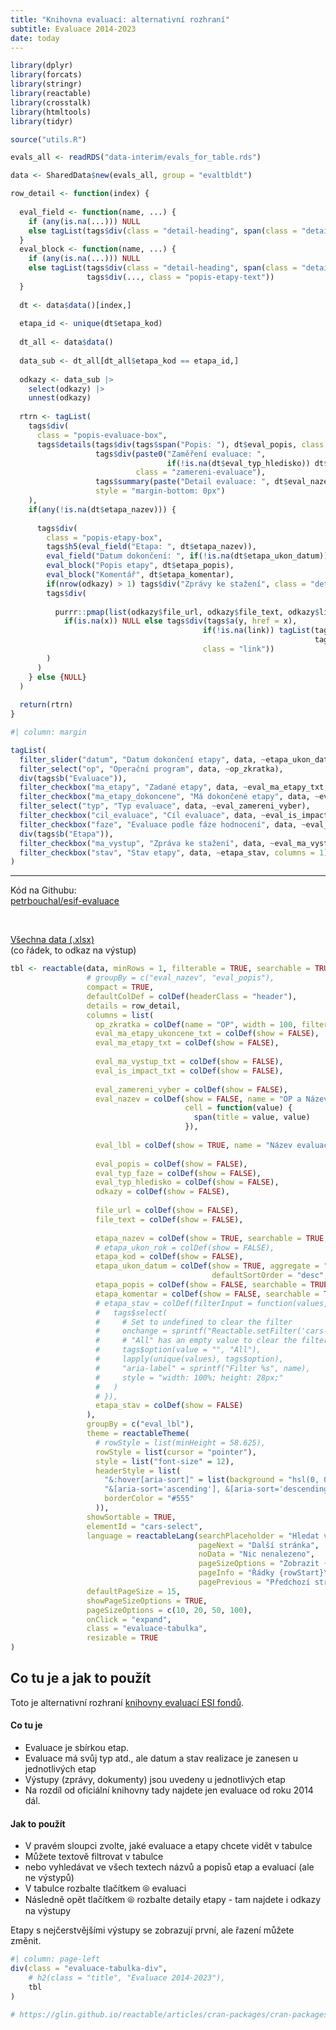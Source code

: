 ```yaml
---
title: "Knihovna evaluací: alternativní rozhraní"
subtitle: Evaluace 2014-2023
date: today
---
```


```r
library(dplyr)
library(forcats)
library(stringr)
library(reactable)
library(crosstalk)
library(htmltools)
library(tidyr)

source("utils.R")
```

```r
evals_all <- readRDS("data-interim/evals_for_table.rds")
```



```r
data <- SharedData$new(evals_all, group = "evaltbldt")
```

```r
row_detail <- function(index) {
  
  eval_field <- function(name, ...) {
    if (any(is.na(...))) NULL
    else tagList(tags$div(class = "detail-heading", span(class = "detail-label", name), ...))
  }
  eval_block <- function(name, ...) {
    if (any(is.na(...))) NULL
    else tagList(tags$div(class = "detail-heading", span(class = "detail-label", name)),
                 tags$div(..., class = "popis-etapy-text"))
  }
  
  dt <- data$data()[index,]
  
  etapa_id <- unique(dt$etapa_kod)
  
  dt_all <- data$data()
  
  data_sub <- dt_all[dt_all$etapa_kod == etapa_id,]
  
  odkazy <- data_sub |> 
    select(odkazy) |> 
    unnest(odkazy)
  
  rtrn <- tagList(
    tags$div(
      class = "popis-evaluace-box",
      tags$details(tags$div(tags$span("Popis: "), dt$eval_popis, class = "popis-evaluace"),
                   tags$div(paste0("Zaměření evaluace: ", 
                                   if(!is.na(dt$eval_typ_hledisko)) dt$eval_typ_hledisko else "nezadáno"),
                            class = "zamereni-evaluace"), 
                   tags$summary(paste("Detail evaluace: ", dt$eval_nazev)),
                   style = "margin-bottom: 0px")
    ),
    if(any(!is.na(dt$etapa_nazev))) {
      
      tags$div(
        class = "popis-etapy-box",
        tags$h5(eval_field("Etapa: ", dt$etapa_nazev)),
        eval_field("Datum dokončení: ", if(!is.na(dt$etapa_ukon_datum)) format_date_human(dt$etapa_ukon_datum) else NA),
        eval_block("Popis etapy", dt$etapa_popis),
        eval_block("Komentář", dt$etapa_komentar),
        if(nrow(odkazy) > 1) tags$div("Zprávy ke stažení", class = "detail-label") else NULL,
        tags$div(
          
          purrr::pmap(list(odkazy$file_url, odkazy$file_text, odkazy$link), function(x, y, link) 
            if(is.na(x)) NULL else tags$div(tags$a(y, href = x), 
                                           if(!is.na(link)) tagList(tags$span(" + "), 
                                                                    tags$a("dodatečný odkaz", href = link)),
                                           class = "link"))
        )
      )
    } else {NULL}
  )
  
  return(rtrn)
}
```

```r
#| column: margin

tagList(
  filter_slider("datum", "Datum dokončení etapy", data, ~etapa_ukon_datum, timeFormat = "%Y", ticks = FALSE),
  filter_select("op", "Operační program", data, ~op_zkratka),
  div(tags$b("Evaluace")),
  filter_checkbox("ma_etapy", "Zadané etapy", data, ~eval_ma_etapy_txt, columns = 2),
  filter_checkbox("ma_etapy_dokoncene", "Má dokončené etapy", data, ~eval_ma_etapy_ukoncene_txt, columns = 2),
  filter_select("typ", "Typ evaluace", data, ~eval_zamereni_vyber),
  filter_checkbox("cil_evaluace", "Cíl evaluace", data, ~eval_is_impact_txt, columns = 2),
  filter_checkbox("faze", "Evaluace podle fáze hodnocení", data, ~eval_typ_faze, columns = 2),
  div(tags$b("Etapa")),
  filter_checkbox("ma_vystup", "Zpráva ke stažení", data, ~eval_ma_vystup_txt, columns = 2),
  filter_checkbox("stav", "Stav etapy", data, ~etapa_stav, columns = 1)
)

```


::: {.column-margin}
---
Kód na Githubu: <br />[petrbouchal/esif-evaluace](https://github.com/petrbouchal/esif-evaluace)

<br />

[Všechna data (.xlsx)](evaluace.xlsx) <br /> (co řádek, to odkaz na výstup)
:::

```r
tbl <- reactable(data, minRows = 1, filterable = TRUE, searchable = TRUE,  
                 # groupBy = c("eval_nazev", "eval_popis"), 
                 compact = TRUE,
                 defaultColDef = colDef(headerClass = "header"),
                 details = row_detail,
                 columns = list(
                   op_zkratka = colDef(name = "OP", width = 100, filterable = TRUE, show = FALSE, aggregate = "unique"),
                   eval_ma_etapy_ukoncene_txt = colDef(show = FALSE),
                   eval_ma_etapy_txt = colDef(show = FALSE),
                   
                   eval_ma_vystup_txt = colDef(show = FALSE),
                   eval_is_impact_txt = colDef(show = FALSE),
                   
                   eval_zamereni_vyber = colDef(show = FALSE),
                   eval_nazev = colDef(show = FALSE, name = "OP a Název evaluace (v závorce počet etap)",
                                       cell = function(value) {
                                         span(title = value, value)
                                       }),
                   
                   eval_lbl = colDef(show = TRUE, name = "Název evaluace (v závorce počet etap)"),
                   
                   eval_popis = colDef(show = FALSE),
                   eval_typ_faze = colDef(show = FALSE),
                   eval_typ_hledisko = colDef(show = FALSE),
                   odkazy = colDef(show = FALSE),
                   
                   file_url = colDef(show = FALSE),
                   file_text = colDef(show = FALSE),
                   
                   etapa_nazev = colDef(show = TRUE, searchable = TRUE, name = "Etapy", aggregate = "count"),
                   # etapa_ukon_rok = colDef(show = FALSE),
                   etapa_kod = colDef(show = FALSE),
                   etapa_ukon_datum = colDef(show = TRUE, aggregate = "max", maxWidth = 130, name = "Ukončení poslední etapy",
                                             defaultSortOrder = "desc", format = colFormat(date = TRUE, locales = "cs-CZ")),
                   etapa_popis = colDef(show = FALSE, searchable = TRUE),
                   etapa_komentar = colDef(show = FALSE, searchable = TRUE),
                   # etapa_stav = colDef(filterInput = function(values, name) {
                   #   tags$select(
                   #     # Set to undefined to clear the filter
                   #     onchange = sprintf("Reactable.setFilter('cars-select', '%s', event.target.value || undefined)", name),
                   #     # "All" has an empty value to clear the filter, and is the default option
                   #     tags$option(value = "", "All"),
                   #     lapply(unique(values), tags$option),
                   #     "aria-label" = sprintf("Filter %s", name),
                   #     style = "width: 100%; height: 28px;"
                   #   )
                   # }),
                   etapa_stav = colDef(show = FALSE)
                 ),
                 groupBy = c("eval_lbl"), 
                 theme = reactableTheme(
                   # rowStyle = list(minHeight = 58.625),
                   rowStyle = list(cursor = "pointer"),
                   style = list("font-size" = 12),
                   headerStyle = list(
                     "&:hover[aria-sort]" = list(background = "hsl(0, 0%, 96%)"),
                     "&[aria-sort='ascending'], &[aria-sort='descending']" = list(background = "hsl(0, 0%, 96%)"),
                     borderColor = "#555"
                   )),
                 showSortable = TRUE,
                 elementId = "cars-select", 
                 language = reactableLang(searchPlaceholder = "Hledat ve všech textech", 
                                          pageNext = "Další stránka", 
                                          noData = "Nic nenalezeno",
                                          pageSizeOptions = "Zobrazit {rows}",
                                          pageInfo = "Řádky {rowStart}\u2013{rowEnd} z {rows}",
                                          pagePrevious = "Předchozí stránka", ),
                 defaultPageSize = 15,
                 showPageSizeOptions = TRUE,
                 pageSizeOptions = c(10, 20, 50, 100),
                 onClick = "expand",
                 class = "evaluace-tabulka",
                 resizable = TRUE
)
```

:::: column-page-left

::: {.callout-tip collapse="true"}
## Co tu je a jak to použít

Toto je alternativní rozhraní [knihovny evaluací ESI fondů](https://dotaceeu.cz/cs/evropske-fondy-v-cr/narodni-organ-pro-koordinaci/evaluace/knihovna-evaluaci?Text=&Category1=0&Category2=0&Category3=0&Category4=0&Category5=0).

#### Co tu je 

- Evaluace je sbírkou etap. 
- Evaluace má svůj typ atd., ale datum a stav realizace je zanesen u jednotlivých etap
- Výstupy (zprávy, dokumenty) jsou uvedeny u jednotlivých etap
- Na rozdíl od oficiální knihovny tady najdete jen evaluace od roku 2014 dál.

#### Jak to použít

- V pravém sloupci zvolte, jaké evaluace a etapy chcete vidět v tabulce
- Můžete textově filtrovat v tabulce
- nebo vyhledávat ve všech textech názvů a popisů etap a evaluací (ale ne výstypů)
- V tabulce rozbalte tlačítkem ⦾ evaluaci
- Následně opět tlačítkem ⦾ rozbalte detaily etapy - tam najdete i odkazy na výstupy

Etapy s nejčerstvějšími výstupy se zobrazují první, ale řazení můžete změnit.

:::

::::

```r
#| column: page-left
div(class = "evaluace-tabulka-div",
    # h2(class = "title", "Evaluace 2014-2023"),
    tbl
)

# https://glin.github.io/reactable/articles/cran-packages/cran-packages.html
```


